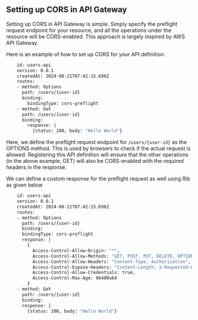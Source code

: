 ## Setting up CORS in API Gateway

Setting up CORS in API Gateway is simple. Simply specify the preflight request endpoint
for your resource, and all the operations under the resource will be CORS-enabled.
This approach is largely inspired by AWS API Gateway.

Here is an example of how to set up CORS for your API definition.

```bash filename="Terminal" copy
    id: users-api
    version: 0.0.1
    createdAt: 2024-08-21T07:42:15.696Z
    routes:
    - method: Options
      path: /users/{user-id}
      binding:
        bindingType: cors-preflight
    - method: Get
      path: /users/{user-id}
      binding:
        response: |
          {status: 200, body: "Hello World"}
```

Here, we define the preflight request endpoint for `/users/{user-id}` as the OPTIONS method.
This is used by browsers to check if the actual request is allowed.
Registering this API definition will ensure that the other operations (in the above example, GET)
will also be CORS-enabled with the required headers in the response.

We can define a custom response for the preflight request as well using Rib as given below

```bash filename="Terminal" copy
    id: users-api
    version: 0.0.1
    createdAt: 2024-08-21T07:42:15.696Z
    routes:
    - method: Options
      path: /users/{user-id}
      binding:
      bindingType: cors-preflight
      response: |
        {
          Access-Control-Allow-Origin: "*",
          Access-Control-Allow-Methods: "GET, POST, PUT, DELETE, OPTIONS",
          Access-Control-Allow-Headers: "Content-Type, Authorization",
          Access-Control-Expose-Headers: "Content-Length, X-Requested-With",
          Access-Control-Allow-Credentials: true,
          Access-Control-Max-Age: 86400u64
        }
    - method: Get
      path: /users/{user-id}
      binding:
      response: |
        {status: 200, body: "Hello World"}
```
